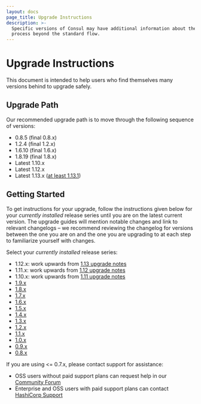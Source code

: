 ```yaml
---
layout: docs
page_title: Upgrade Instructions
description: >-
  Specific versions of Consul may have additional information about the upgrade
  process beyond the standard flow.
---
```


# Upgrade Instructions

This document is intended to help users who find themselves many versions behind to upgrade safely.

## Upgrade Path

Our recommended upgrade path is to move through the following sequence of versions:

- 0.8.5 (final 0.8.x)
- 1.2.4 (final 1.2.x)
- 1.6.10 (final 1.6.x)
- 1.8.19 (final 1.8.x)
- Latest 1.10.x
- Latest 1.12.x
- Latest 1.13.x ([at least 1.13.1](/docs/upgrading/upgrade-specific#service-mesh-compatibility))

## Getting Started

To get instructions for your upgrade, follow the instructions given below for
your _currently installed_ release series until you are on the latest current version.
The upgrade guides will mention notable changes and link to relevant changelogs –
we recommend reviewing the changelog for versions between the one you are on and the
one you are upgrading to at each step to familiarize yourself with changes.

Select your _currently installed_ release series:
- 1.12.x: work upwards from [1.13 upgrade notes](/docs/upgrading/upgrade-specific#consul-1-13-x)
- 1.11.x: work upwards from [1.12 upgrade notes](/docs/upgrading/upgrade-specific#consul-1-12-0)
- 1.10.x: work upwards from [1.11 upgrade notes](/docs/upgrading/upgrade-specific#consul-1-11-0)
- [1.9.x](/docs/upgrading/instructions/upgrade-to-1-10-x)
- [1.8.x](/docs/upgrading/instructions/upgrade-to-1-10-x)
- [1.7.x](/docs/upgrading/instructions/upgrade-to-1-8-x)
- [1.6.x](/docs/upgrading/instructions/upgrade-to-1-8-x)
- [1.5.x](/docs/upgrading/instructions/upgrade-to-1-6-x)
- [1.4.x](/docs/upgrading/instructions/upgrade-to-1-6-x)
- [1.3.x](/docs/upgrading/instructions/upgrade-to-1-6-x)
- [1.2.x](/docs/upgrading/instructions/upgrade-to-1-6-x)
- [1.1.x](/docs/upgrading/instructions/upgrade-to-1-2-x)
- [1.0.x](/docs/upgrading/instructions/upgrade-to-1-2-x)
- [0.9.x](/docs/upgrading/instructions/upgrade-to-1-2-x)
- [0.8.x](/docs/upgrading/instructions/upgrade-to-1-2-x)

If you are using <= 0.7.x, please contact support for assistance:
- OSS users without paid support plans can request help in our [Community Forum](https://discuss.hashicorp.com/c/consul/29)
- Enterprise and OSS users with paid support plans can contact [HashiCorp Support](https://support.hashicorp.com/)
